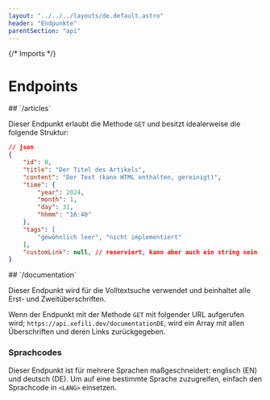 ```yaml
---
layout: "../../../layouts/de.default.astro"
header: "Endpunkte"
parentSection: "api"
---
```

{/* Imports */}

# Endpoints
<customspacer />
## `/articles`

Dieser Endpunkt erlaubt die Methode `GET` und besitzt idealerweise die folgende Struktur:
<customspacer />
```json
// json
{
    "id": 0,
    "title": "Der Titel des Artikels",
    "content": "Der Text (kann HTML enthalten, gereinigt)",
    "time": {
        "year": 2024,
        "month": 1,
        "day": 31,
        "hhmm": "16:40"
    },
    "tags": [
        "gewöhnlich leer", "nicht implementiert"
    ],
    "customLink": null, // reserviert, kann aber auch ein string sein
}
```
<customspacer />
## `/documentation<LANG>`

Dieser Endpunkt wird für die Volltextsuche verwendet und beinhaltet alle Erst- und Zweitüberschriften.
<Warning content="Dritte Überschriften sind nicht behinhaltet!" title="Warnung" />

Wenn der Endpunkt mit der Methode `GET` mit folgender URL aufgerufen wird; `https://api.xefili.dev/documentationDE`, wird ein Array mit allen Überschriften und deren Links zurückgegeben.

### Sprachcodes

Dieser Endpunkt ist für mehrere Sprachen maßgeschneidert: englisch (EN) und deutsch (DE). Um auf eine bestimmte Sprache zuzugreifen, einfach den Sprachcode in `<LANG>` einsetzen.
<Tip title="Weitere Sprachen" content="Sollte ich weitere Sprachen hinzufügen, werden die Sprachcodes gemäß ISO 3166-1 alpha-2 implementiert." />